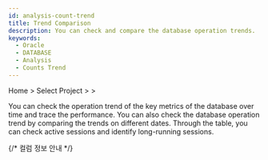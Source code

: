 ```yaml
---
id: analysis-count-trend
title: Trend Comparison
description: You can check and compare the database operation trends.
keywords:
  - Oracle
  - DATABASE
  - Analysis
  - Counts Trend
---
```


Home &gt; Select Project &gt; <Cmdname sid="side_analysis" className="uitext" /> &gt; <Cmdname sid="side_dbCompareTrends" className="uitext" />

You can check the operation trend of the key metrics of the database over time and trace the performance. You can also check the database operation trend by comparing the trends on different dates. Through the <Cmdname sid="active_sessions" /> table, you can check active sessions and identify long-running sessions.


<Dbv2counttrenddesc />


<Dbv2counttrendbasicusage />


<Dbv2counttrendselectinstance />


<Dbv2counttrendcompare />


<Dbv2counttrendcomparetime />


<Dbv2counttrendspreset />

{/* 컬럼 정보 안내 */}

<Oraclecolumn level={2} />
